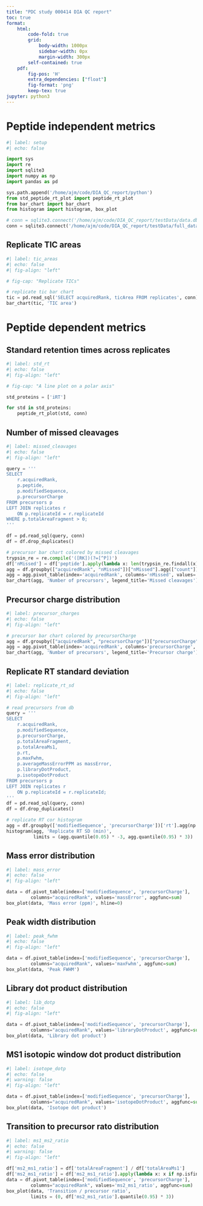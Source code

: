 ```yaml
---
title: "PDC study 000414 DIA QC report"
toc: true
format:
    html:
        code-fold: true
        grid:
            body-width: 1000px
            sidebar-width: 0px
            margin-width: 300px
        self-contained: true
    pdf:
        fig-pos: 'H'
        extra_dependencies: ["float"]
        fig-format: 'png'
        keep-tex: true
jupyter: python3
---
```


# Peptide independent metrics

```python
#| label: setup
#| echo: false

import sys
import re
import sqlite3
import numpy as np
import pandas as pd

sys.path.append('/home/ajm/code/DIA_QC_report/python')
from std_peptide_rt_plot import peptide_rt_plot
from bar_chart import bar_chart
from histogram import histogram, box_plot

# conn = sqlite3.connect('/home/ajm/code/DIA_QC_report/testData/data.db3')
conn = sqlite3.connect('/home/ajm/code/DIA_QC_report/testData/full_data.db3')
```

## Replicate TIC areas

```python
#| label: tic_areas
#| echo: false
#| fig-align: "left"

# fig-cap: "Replicate TICs"

# replicate tic bar chart
tic = pd.read_sql('SELECT acquiredRank, ticArea FROM replicates', conn)
bar_chart(tic, 'TIC area')
```

# Peptide dependent metrics

## Standard retention times across replicates

```python
#| label: std_rt
#| echo: false
#| fig-align: "left"

# fig-cap: "A line plot on a polar axis"

std_proteins = ['iRT']

for std in std_proteins:
    peptide_rt_plot(std, conn)
```

## Number of missed cleavages

```python
#| label: missed_cleavages
#| echo: false
#| fig-align: "left"

query = '''
SELECT 
    r.acquiredRank,
    p.peptide,
    p.modifiedSequence,
    p.precursorCharge
FROM precursors p
LEFT JOIN replicates r
    ON p.replicateId = r.replicateId
WHERE p.totalAreaFragment > 0;
'''

df = pd.read_sql(query, conn)
df = df.drop_duplicates()

# precursor bar chart colored by missed cleavages
trypsin_re = re.compile('([RK])(?=[^P])')
df['nMissed'] = df['peptide'].apply(lambda x: len(trypsin_re.findall(x)))
agg = df.groupby(["acquiredRank", "nMissed"])["nMissed"].agg(["count"]).reset_index()
agg = agg.pivot_table(index='acquiredRank', columns='nMissed', values='count')
bar_chart(agg, 'Number of precursors', legend_title='Missed cleavages')
```

## Precursor charge distribution

```python
#| label: precursor_charges
#| echo: false
#| fig-align: "left"

# precursor bar chart colored by precursorCharge
agg = df.groupby(["acquiredRank", "precursorCharge"])["precursorCharge"].agg(["count"]).reset_index()
agg = agg.pivot_table(index='acquiredRank', columns='precursorCharge', values='count')
bar_chart(agg, 'Number of precursors', legend_title='Precursor charge')
```

## Replicate RT standard deviation

```python
#| label: replicate_rt_sd
#| echo: false
#| fig-align: "left"

# read precursors from db
query = '''
SELECT 
    r.acquiredRank,
    p.modifiedSequence,
    p.precursorCharge,
    p.totalAreaFragment,
    p.totalAreaMs1,
    p.rt,
    p.maxFwhm,
    p.averageMassErrorPPM as massError,
    p.libraryDotProduct,
    p.isotopeDotProduct
FROM precursors p
LEFT JOIN replicates r
    ON p.replicateId = r.replicateId;
'''
df = pd.read_sql(query, conn)
df = df.drop_duplicates()

# replicate RT cor histogram
agg = df.groupby(['modifiedSequence', 'precursorCharge'])['rt'].agg(np.std)
histogram(agg, 'Replicate RT SD (min)',
          limits = (agg.quantile(0.05) * -3, agg.quantile(0.95) * 3))
```


## Mass error distribution

```python
#| label: mass_error
#| echo: false
#| fig-align: "left"

data = df.pivot_table(index=['modifiedSequence', 'precursorCharge'],
         columns="acquiredRank", values='massError', aggfunc=sum)
box_plot(data, 'Mass error (ppm)', hline=0)
```

## Peak width distribution

```python
#| label: peak_fwhm
#| echo: false
#| fig-align: "left"

data = df.pivot_table(index=['modifiedSequence', 'precursorCharge'],
         columns="acquiredRank", values='maxFwhm', aggfunc=sum)
box_plot(data, 'Peak FWHM')
```


## Library dot product distribution

```python
#| label: lib_dotp
#| echo: false
#| fig-align: "left"

data = df.pivot_table(index=['modifiedSequence', 'precursorCharge'],
         columns="acquiredRank", values='libraryDotProduct', aggfunc=sum)
box_plot(data, 'Library dot product')
```


## MS1 isotopic window dot product distribution

```python
#| label: isotope_dotp
#| echo: false
#| warning: false
#| fig-align: "left"

data = df.pivot_table(index=['modifiedSequence', 'precursorCharge'],
         columns="acquiredRank", values='isotopeDotProduct', aggfunc=sum)
box_plot(data, 'Isotope dot product')
```

## Transition to precursor rato distribution

```python
#| label: ms1_ms2_ratio
#| echo: false
#| warning: false
#| fig-align: "left"

df['ms2_ms1_ratio'] = df['totalAreaFragment'] / df['totalAreaMs1']
df['ms2_ms1_ratio'] = df['ms2_ms1_ratio'].apply(lambda x: x if np.isfinite(x) else 0)
data = df.pivot_table(index=['modifiedSequence', 'precursorCharge'],
         columns="acquiredRank", values='ms2_ms1_ratio', aggfunc=sum)
box_plot(data, 'Transition / precursor ratio',
         limits = (0, df['ms2_ms1_ratio'].quantile(0.95) * 3))
```


